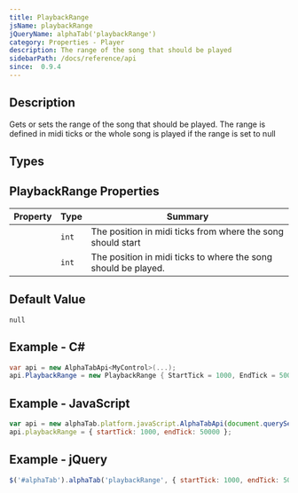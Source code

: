 ```yaml
---
title: PlaybackRange
jsName: playbackRange
jQueryName: alphaTab('playbackRange')
category: Properties - Player
description: The range of the song that should be played
sidebarPath: /docs/reference/api
since:  0.9.4
---
```



## Description
Gets or sets the range of the song that should be played. The range is defined in midi ticks or the whole song is played if the range is set to null

## Types

<TypeTable>
    <TypeRow type="all" name="AlphaTab.Audio.Synth.Synthesis.PlaybackRange" />
</TypeTable>

## PlaybackRange Properties

<table class="table table-striped table-condensed type-table">
    <thead>
        <tr>
            <th>Property</th>
            <th>Type</th>
            <th>Summary</th>
        </tr>
    </thead>
    <tbody>    
        <tr>
            <td>
                <CodeBadge type="net" name="StartTick" /><br />
                <CodeBadge type="js" name="startTick" />
            </td>
            <td><code>int</code></td>
            <td>
                The position in midi ticks from where the song should start
            </td>
        </tr>  
        <tr>
            <td>
                <CodeBadge type="net" name="EndTick" /><br />
                <CodeBadge type="js" name="endTick" />
            </td>
            <td><code>int</code></td>
            <td>
                The position in midi ticks to where the song should be played.
            </td>
        </tr> 
    </tbody>
</table>

## Default Value

`null`

## Example - C#

```csharp
var api = new AlphaTabApi<MyControl>(...);
api.PlaybackRange = new PlaybackRange { StartTick = 1000, EndTick = 50000 };
```

## Example - JavaScript

```js
var api = new alphaTab.platform.javaScript.AlphaTabApi(document.querySelector('#alphaTab'));
api.playbackRange = { startTick: 1000, endTick: 50000 };
```

## Example - jQuery

```js
$('#alphaTab').alphaTab('playbackRange', { startTick: 1000, endTick: 50000 })
```